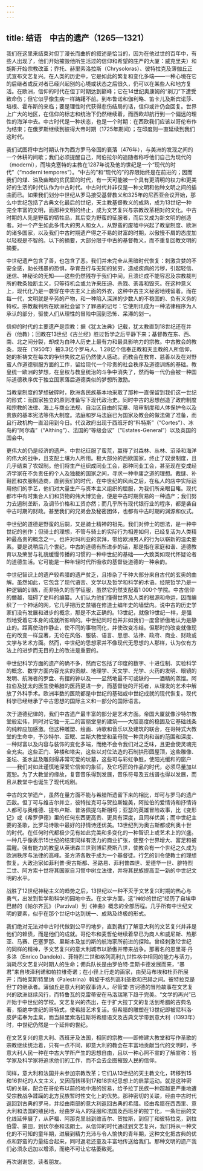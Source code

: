 ```yaml
---
---
---
```

title: 结语　中古的遗产（1265—1321）
---




我们在这里来结束对但丁漫长而曲折的叙述是恰当的，因为在他过世的百年中，有些人出现了，他们开始摧毁他所生活过的信仰和希望的庄严的大厦：威克里夫）和胡斯开始宗教改革；乔托、赫里索洛拉斯（Chrysoloras）、彼特拉克及薄伽丘正式宣布文艺复兴。在人类的历史中，它是如此的繁复和变化多端——一种心境在它的后继者或反对者已经兴起别的心境或状态之后很久，仍可以在某些人和地方复活。在欧洲，信仰的时代在但丁时期达到巅峰；它在14世纪奥康姆的“剃刀”下遭受致命伤；但它似乎像生病一样踌躇不前。到布鲁诺和伽利略、笛卡儿及斯宾诺莎、培根、霍布斯的来临；要是理性时代获得悲伤结局的话，信仰或许仍会回复。世界上广大的地区，在信仰的标志和统治下仍然继续着，而西欧却航行到一个偏远的理性的海洋中去。中古时代是一种状态，也是一个时期：在西欧我们应该以哥伦布作为结束；在俄罗斯继续到彼得大帝时期（1725年期间）；在印度则一直延续到我们这时代。

我们试图将中古时期认作为西方罗马帝国的衰落（476年），与美洲的发现之间的一个休耕的间歇；我们必须提醒自己，阿伯拉尔的追随者称呼他们自己为现代的（moderni），而埃克塞特的主教在1287年说及他的世纪是一个“现代的时代”（“moderni tempores”）。“中古的”和“现代的”的界限始终是在前进的；因而我们的煤、油及幽暗的贫民窟的时代，有一天可能被一个具有更清明的权力和更美好的生活的时代认作为中古时代。中古时代并非仅是一种文明和他种文明之间的插曲而已。如果我们划分中世纪从罗马接受基督教义和325年的尼西亚会议开始，那么中世纪包括了古典文化最后的世纪，天主教基督教义的成熟，成为13世纪一种完全丰富的文明，而那种文明的终止，成为文艺复兴与宗教改革相对的文化。中古时期的人先是野蛮的牺牲品，其后变为野蛮的征服者，而后又成为新文明的创造者。对一个产生如此多伟大的男人和女人，从野蛮的废墟中兴起了教皇制度、欧洲的诸多国家，以及我们中古时期遗产得之不易的财富的时期，以傲慢不屑的态度加以轻视是不智的。以下的摘要，大部分限于中古的基督教义，而不重复回教文明的摘要。

中世纪遗产包含了善，也包含了恶。我们并未完全从黑暗时代恢复：刺激贪婪的不安全感，助长残暴的恐惧，孕育丑行与无知的贫穷，造成疾病的污秽，引起轻信、迷信、神秘论的无知——这些仍然残存于我们中间，且溃烂成不能容忍及宗教裁判所的教条独断主义，只等待机会或允许来压迫、杀戮、荼毒和毁灭。在这种意义上，现代化乃是一袭穿在中古主义上面的外衣，这种中古主义秘密地残留着。而在每一代，文明就是辛劳的产物，和一种陷入深渊的少数人的不稳固的、负有义务的特权。宗教裁判所在欧洲社会留下了罪恶的记号：它使刑讯成为一种法律程序为人承认的部分，驱使人们从理性的冒险中回到恐怖、呆滞的划一。

信仰的时代的主要遗产是宗教：据《犹太法典》记载，犹太教直到18世纪还在并吞（他教）；回教在13世纪《古兰经》胜过哲学之后平静下来；基督教在东、西、南、北之间分裂，却成为白种人历史上最有力和最具影响力的宗教。中古教会的教条，现在（1950年）被3.3亿个罗马人、1.28亿个信奉正教和天主教的人所信仰，她的祈祷文在每次的争辩失败之后仍然使人感动。而教会在教育、慈善以及在对野蛮人作道德驯服方面的工作，留给现代一个珍贵的社会秩序及道德训练的基础。教皇统一欧洲的梦想，在皇权与教皇统治的斗争中消失了，然而每一代仍会被一种国际道德秩序优于独立国家落后道德类似的梦想所激励。

当教皇制度的梦想破碎时，欧洲各民族基本地采取了那种一直保留到我们这一世纪的形式：而国家独立的原则准备写下现代政治史。同时中古的思想创造了政府制度和宗教的法律、海上与商业法规、自治区自由的宪章、陪审制度和人体保护令以及贵族的基本宪法等伟大制度。法庭和罗马法庭已为国家及教会的做法做了准备，而且行政机构一直沿用到今日。代议政府出现于西班牙的“科特斯”（“Cortes”）、冰岛的“阿尔森”（“Althing”）、法国的“等级会议”（“Estates-General”）以及英国的国会中。

更伟大的仍是经济的遗产。中世纪征服了蛮荒，赢得了对森林、丛林、沼泽和海洋的伟大的战争，且支配土壤为人所用。极大部分的西欧国家，终止了奴隶制度，且几乎结束了农奴制。他们将生产组织成同业工会，那种同业工会，甚至现在变成经济学家在不负责任的个人及独裁的国家之间，寻求一种中庸之道的理想。裁缝、补鞋匠和衣服制造商，直到我们的时代，在中世纪的风尚之后，在私人的店中实际运用他们的手艺，他们对大量生产与资本主义组织的屈服，为我们所亲眼目睹。现代都市中有时集合人们和货物的伟大博览会，便是中古时期贸易的一种遗产；我们努力去遏制垄断，及调节价格和工资亦然；而几乎所有现代银行业的程序，都是袭自中古时期的财政。甚至我们的兄弟会及秘密团体，也都有中古时期的渊源和仪式。

中世纪的道德是野蛮的后嗣，又是骑士精神的祖先。我们对绅士的想法，是一种中世纪的创作；但骑士的理想，不管与骑士的实际行为相差如何，已经复活为人类精神最高贵的概念之一。也许对玛利亚的崇拜，带给欧洲男人的行为以崭新的温柔要素。要是说稍后几个世纪，中古的道德有所进步的话，那是指在家庭和谐、道德教育以及荣誉与礼貌缓慢传播的习惯的一种中世纪的基础——大致类如现代怀疑论者的道德生活。它可能是一种年轻时代所吸收的基督徒道德的一种余韵。

中世纪智识上的遗产较希腊的遗产贫乏，且掺杂了千种大部分来自古代的玄奥的曲解。虽然如此，它包含了现代语言、文学以及哲学和科学的术语。经院哲学乃是一种逻辑的训练，而非持久的哲学征服，虽然它仍然支配着1 000个学院。中古信仰的僭越，阻碍了史料的编纂。人们认为他们懂得世界及人类的根源和命运，因而编织了一个神话的网，它几乎把历史禁锢在修道士编年史的墙壁内。说中古的历史学家们没有发展和进步的概念，那是不太正确的。13世纪，就像19世纪一样，是强烈地受着它本身的成就所影响的。中世纪同时也并非如我们一度曾骄傲地认为是静止的。距离使动作静止，使不同的事物同化，并使改变冻结。但那时的改变就像现在的改变一样显著，无论在风俗、服装、语言、思想、法律、政府、商业、财政或文学与艺术方面。然而，中世纪的思想家并不像现代无思想的人那样，认为仅有方法上的进步而无目的上的改进是重要的。

中世纪科学方面的遗产的确不多，然而它包括了印度的数字、十进位制、实验科学的概念、数学方面内容充实的贡献、地理学、天文学、光学、火药的发明、眼镜的发明、航海者的罗盘、有摆的钟以及——显然地最不可或缺的——酒精的蒸馏。阿拉伯及犹太的医生使希腊的医药更进一步，而基督徒的开拓者，从理发的艺术中解放了外科手术。欧洲半数的医院都是中世纪的基础或中世纪成就的现代恢复。现代科学已经继承了中古思想的国际主义和一部分的国际语言。

次于道德纪律的，我们中古遗产最丰富的部分是艺术方面。帝国大厦就像沙特尔教堂般宏伟，同时对它独一无二的富丽堂皇的建筑——大胆高度的稳固及它基础线条的纯粹应加感激。但这种雕塑、绘画、诗歌和音乐以及建筑的联合，在哥特式大教堂的生命中，予沙特尔、亚眠、兰斯大教堂和圣母院一种灵肉和谐的范围和深度、一种财富以及内容与装饰的变化多端，而绝不会令我们对之乏味，且更会使灵魂完全充实。这些正门、钟楼和塔尖，这些以对位法造的石制拱形圆屋顶，这些雕像、圣坛、圣水盆及雕刻得非常可爱的坟墓，这些可与彩虹争胜，使阳光缓和的窗户——我们对如此谨慎地深爱它信仰的象征，及它巧匠的作品的时代，必须尽量加以宽恕。为了大教堂的缘故，复音音乐得到发展，音乐符号及五线谱也得以发展，而且从教堂中也诞生了现代戏剧。

中古的文学遗产，虽然在量方面不能与希腊所遗留下来的相比，却可与罗马的遗产匹敌。但丁可与维吉尔并立，彼特拉克可与贺拉斯媲美，阿拉伯的爱情诗和抒情诗人都可与奥维德、提布卢斯、普洛佩提乌斯相埒；亚瑟的英雄冒险故事，比《变形记》或《希罗伊德》里的任何东西更高贵、更具有深度，且同样优美；而中世纪主要的圣歌，比罗马诗歌中最好的抒情诗还优美。13世纪列为奥古斯都或利奥十世的时代。在任何时代都极少见有如此完美和多变化的一种智识上或艺术上的兴盛。一种几乎像表示15世纪的结束同样有活力的商业扩张，使整个世界增大、富足和被震醒。强有能力的教皇从英诺森三世到博尼费斯八世，使教会有一个世纪之久成为欧洲秩序与法律的高峰。圣方济各敢于成为一个基督徒。行乞的训令使教士的理想恢复。大政治家如菲利普·奥古斯都、圣路易、菲利普四世、爱德华一世、腓特烈二世、阿方索十世将其国家自习惯中树立法律，并将其民族提高至一新的中世纪文明的水平。

战胜了12世纪神秘主义的趋势之后，13世纪以一种不灭于文艺复兴时期的热心与勇气，出发到哲学和科学的园地中去。在文学方面，这“神妙的世纪”经历了自埃申巴赫的《帕尔齐瓦》（Parzival）到《神曲》概念的全部历程。几乎所有中世纪文明的要素，似乎在那个世纪中达到统一、成熟及终极的形式。

我们绝对无法对中古时代做到公平的地步，直到我们了解意大利的文艺复兴并非是他们的赖债，而是他们的成就。哥伦布和麦哲伦继续着早已为商人和威尼斯、热那亚、马赛、巴塞罗那、里斯本及加的斯的航海家所前进的探险。曾经刺激12世纪的同样的精神，予文艺复兴的意大利城市以骄傲并带来战争。那著名的恩里哥·丹多洛（Enrico Dandolo）、菲特烈二世和格列高利九世性格中相同的能力与活力，消耗尽文艺复兴时期人的生命；佣兵队长是由罗伯特·圭斯卡德发展而来，“暴君”来自埃泽利诺和帕拉维奇诺；在小径上行走的画家，由契马布埃和杜乔所展开；而帕莱斯特里纳（Palestrina）斡旋于格列高利圣歌和巴赫之间。彼特拉克是但丁的继承者。薄伽丘是意大利的叙事诗人。尽管堂·吉诃德的冒险故事在文艺复兴的欧洲继续风行，而特鲁瓦的克雷蒂安在马洛瑞笔下趋于完美。“文学的再兴”已开始于中世纪的学校。文艺复兴的杰出，在于扩大拉丁文的复活到希腊的古典名著，拒绝中世纪的哥特式，使希腊艺术复活。但希腊的雕塑在13世纪即被尼科洛·皮萨诺奉为圭臬，而当赫里索洛拉斯将希腊语文及古典文学带到意大利（1393年）时，中世纪仍然是一个延伸的世纪。

在文艺复兴的意大利、西班牙及法国，相同的宗教——即修建大教堂和写作圣歌的宗教继续统治着，只有一点不同，即意大利的教会在丰富地贡献当代的文明时，予意大利人民一种在中古大学所产生的思想自由，且以一种心照不宣的了解宣称：哲学家及科学家将追求他们的工作，而不会去企图摧毁人民的信仰。

同样，意大利和法国并未参加宗教改革；它们从13世纪的天主教文化，转移到15和16世纪的人文主义，又因而转移到17和18世纪思想上的启蒙运动。就是这种密切的关联，配合在哥伦布以前的地中海的贸易，给予拉丁民族一种超越更严重地遭受宗教战争蹂躏的北方民族暂时性文化上的优势。那种密切的关联，经由中古时代返回到古典的罗马，并经由南部的意大利返回古典的希腊。经由希腊在西西里、意大利和法国的殖民地，经由罗马人的征服和法国及西班牙的拉丁化，一条壮丽的文化线延伸展了，从萨福、阿那克里翁到维吉尔、贺拉斯，到但丁和彼特拉克，到拉伯雷、蒙田，到伏尔泰和法朗士。从信仰的时代通过到文艺复兴，我们将从一种文化的不可知的童年期，进展到精力充沛与令人愉快的青年期，这种文化把古典的优点和野蛮的力量结合起来，同时返老还童及丰富地传送给我们。那种文明的遗产我们必须永远加以增添，而绝不可让它枯萎致死。

再次谢谢您，读者朋友。